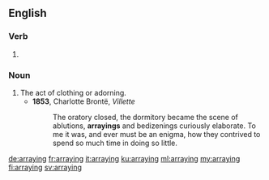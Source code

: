 ==English==

===Verb===
{{head|en|present participle}}

# {{present participle of|array|lang=en|nocat=1}}

===Noun===
{{en-noun}}

# The act of clothing or adorning.
#* '''1853''', Charlotte Brontë, ''Villette''
#*: The oratory closed, the dormitory became the scene of ablutions, '''arrayings''' and bedizenings curiously elaborate. To me it was, and ever must be an enigma, how they contrived to spend so much time in doing so little.

[[de:arraying]]
[[fr:arraying]]
[[it:arraying]]
[[ku:arraying]]
[[ml:arraying]]
[[my:arraying]]
[[fi:arraying]]
[[sv:arraying]]